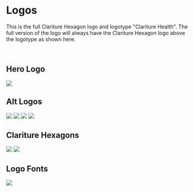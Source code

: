 
<Meta title='Design Guidelines/Logos' />

# Logos

This is the full Clariture Hexagon logo and logotype "Clariture Health". The full version of the logo will always have the Clariture Hexagon logo above the logotype as shown here.

<br />

## Hero Logo

<img className='mx-auto m-10' src='/images/logos/hero_logo.svg' />

<br />

## Alt Logos

<img className='mx-auto m-10' src='/images/logos/alt_1.svg' />

<img className='mx-auto m-10' src='/images/logos/alt_2.svg' />

<img className='mx-auto m-10' src='/images/logos/alt_3.svg' />

<img className='mx-auto' src='/images/logos/alt_4.svg' />

<br />

## Clariture Hexagons

<img className='mx-auto m-10' src='/images/logos/hex_color.svg' />

<img className='mx-auto m-10' src='/images/logos/hex_mono.svg' />

<br />

## Logo Fonts

<img className='mx-auto m-10' src='/images/logos/logo_fonts.svg' />
